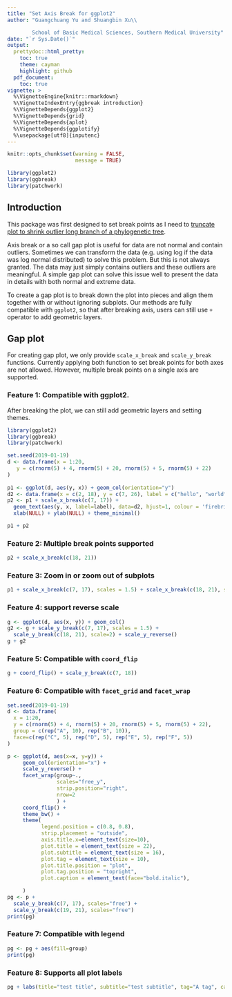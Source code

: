 ```yaml
---
title: "Set Axis Break for ggplot2"
author: "Guangchuang Yu and Shuangbin Xu\\

        School of Basic Medical Sciences, Southern Medical University"
date: "`r Sys.Date()`"
output:
  prettydoc::html_pretty:
    toc: true
    theme: cayman
    highlight: github
  pdf_document:
    toc: true
vignette: >
  %\VignetteEngine{knitr::rmarkdown}
  %\VignetteIndexEntry{ggbreak introduction}
  %\VignetteDepends{ggplot2}
  %\VignetteDepends{grid}
  %\VignetteDepends{aplot}
  %\VignetteDepends{ggplotify}
  %\usepackage[utf8]{inputenc}
---
```




```r
knitr::opts_chunk$set(warning = FALSE,
                      message = TRUE)

library(ggplot2)
library(ggbreak)
library(patchwork)
```

## Introduction

This package was first designed to set break points as I need to [truncate plot to shrink outlier long branch of a phylogenetic tree](https://yulab-smu.top/treedata-book/faq.html#shrink-outlier-long-branch).


Axis break or a so call gap plot is useful for data are not normal and contain outliers. Sometimes we can transform the data (e.g. using log if the data was log normal distributed) to solve this problem. But this is not always granted. The data may just simply contains outliers and these outliers are meaningful. A simple gap plot can solve this issue well to present the data in details with both normal and extreme data. 


To create a gap plot is to break down the plot into pieces and align them together with or without ignoring subplots. Our methods are fully compatible with `ggplot2`, so that after breaking axis, users can still use `+` operator to add geometric layers.

## Gap plot

For creating gap plot, we only provide `scale_x_break` and `scale_y_break` functions. Currently applying both function to set break points for both axes are not allowed. However, multiple break points on a single axis are supported. 

### Feature 1: Compatible with ggplot2. 

After breaking the plot, we can still add geometric layers and setting themes.

```r
library(ggplot2)
library(ggbreak)
library(patchwork)

set.seed(2019-01-19)
d <- data.frame(x = 1:20,
   y = c(rnorm(5) + 4, rnorm(5) + 20, rnorm(5) + 5, rnorm(5) + 22)
)
 
p1 <- ggplot(d, aes(y, x)) + geom_col(orientation="y")
d2 <- data.frame(x = c(2, 18), y = c(7, 26), label = c("hello", "world"))
p2 <- p1 + scale_x_break(c(7, 17)) + 
  geom_text(aes(y, x, label=label), data=d2, hjust=1, colour = 'firebrick')  + 
  xlab(NULL) + ylab(NULL) + theme_minimal()

p1 + p2
```

### Feature 2: Multiple break points supported

```r
p2 + scale_x_break(c(18, 21))
```


### Feature 3: Zoom in or zoom out of subplots

```r
p1 + scale_x_break(c(7, 17), scales = 1.5) + scale_x_break(c(18, 21), scales=2)
```

### Feature 4: support reverse scale

```r
g <- ggplot(d, aes(x, y)) + geom_col()
g2 <- g + scale_y_break(c(7, 17), scales = 1.5) + 
  scale_y_break(c(18, 21), scale=2) + scale_y_reverse()
g + g2
```


### Feature 5: Compatible with `coord_flip`

```r
g + coord_flip() + scale_y_break(c(7, 18))
```


### Feature 6: Compatible with `facet_grid` and `facet_wrap`

```r
set.seed(2019-01-19)
d <- data.frame(
  x = 1:20,
  y = c(rnorm(5) + 4, rnorm(5) + 20, rnorm(5) + 5, rnorm(5) + 22),
  group = c(rep("A", 10), rep("B", 10)),
  face=c(rep("C", 5), rep("D", 5), rep("E", 5), rep("F", 5))
)

p <- ggplot(d, aes(x=x, y=y)) +
     geom_col(orientation="x") +
     scale_y_reverse() +
     facet_wrap(group~.,
                scales="free_y",
                strip.position="right",
                nrow=2
                ) +
     coord_flip() +
     theme_bw() +
     theme(
           legend.position = c(0.8, 0.8),
           strip.placement = "outside",
           axis.title.x=element_text(size=10),
           plot.title = element_text(size = 22),
           plot.subtitle = element_text(size = 16),
           plot.tag = element_text(size = 10),
           plot.title.position = "plot",
           plot.tag.position = "topright",
           plot.caption = element_text(face="bold.italic"),

     )
pg <- p +
  scale_y_break(c(7, 17), scales="free") +
  scale_y_break(c(19, 21), scales="free")
print(pg)
```



### Feature 7: Compatible with legend

```r
pg <- pg + aes(fill=group)
print(pg)
```

### Feature 8: Supports all plot labels

```r
pg + labs(title="test title", subtitle="test subtitle", tag="A tag", caption="A caption")
```

